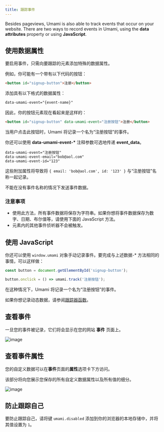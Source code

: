 ```yaml
---
title: 跟踪事件
---
```


Besides pageviews, Umami is also able to track events that occur on your website. There are two ways to record
events in Umami, using the **data attributes** property or using **JavaScript**.

## 使用数据属性

要启用事件，只需向要跟踪的元素添加特殊的数据属性。

例如，你可能有一个带有以下代码的按钮：

```html
<button id="signup-button">注册</button>
```

添加具有以下格式的数据属性：

```html
data-umami-event="{event-name}"
```

因此，你的按钮元素现在看起来是这样的：

```html
<button id="signup-button" data-umami-event="注册按钮">注册</button>
```

当用户点击此按钮时，Umami 将记录一个名为“注册按钮”的事件。

你还可以使用 **data-umami-event-\*** 注释参数可选地传递 **event_data**。

```text
data-umami-event="注册按钮"
data-umami-event-email="bob@aol.com"
data-umami-event-id="123"
```

这些附加属性将导致将 `{ email: 'bob@aol.com', id: '123' }` 与“注册按钮”名称一起记录。

不能在没有事件名称的情况下发送事件数据。

### 注意事项

- 使用此方法，所有事件数据将保存为字符串。如果你想将事件数据保存为数字、日期、布尔值等，请使用下面的 JavaScript 方法。
- 元素内的其他事件侦听器不会被触发。

## 使用 JavaScript

你还可以使用 `window.umami` 对象手动记录事件。要完成与上述数据-\* 方法相同的事情，可以这样做：

```js
const button = document.getElementById('signup-button');

button.onclick = () => umami.track('注册按钮');
```

在这种情况下，Umami 将记录一个名为“注册按钮”的事件。

如果你想记录动态数据，请参阅[跟踪器函数](/docs/tracker-functions)。

## 查看事件

一旦您的事件被记录，它们将会显示在您的网站 **事件** 页面上。

![image](/images/docs/v2/events-chart.png)

## 查看事件属性

您的自定义数据可以在**事件**页面的**属性**选项卡下方访问。

该部分将向您展示您保存的所有自定义数据属性以及所有值的细分。

![image](/images/docs/v2/events-properties.png)

## 防止跟踪自己

要防止跟踪自己，请将键 `umami.disabled` 添加到你的浏览器的本地存储中，并将其值设置为 `1`。
